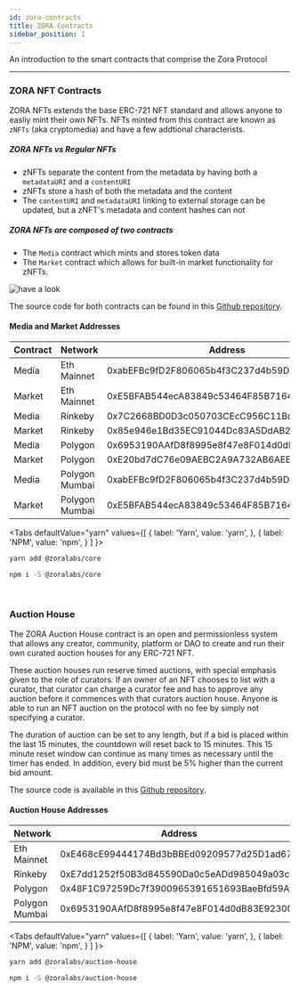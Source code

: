 ```yaml
---
id: zora-contracts
title: ZORA Contracts
sidebar_position: 1
---
```



An introduction to the smart contracts that comprise the Zora Protocol

---

### ZORA NFT Contracts

ZORA NFTs extends the base ERC-721 NFT standard and allows anyone to easliy mint their own NFTs.
NFTs minted from this contract are known as `zNFTs` (aka cryptomedia) and have a few addtional characterists.

##### ZORA NFTs vs Regular NFTs

- zNFTs separate the content from the metadata by having both a `metadataURI` and a `contentURI`
- zNFTs store a hash of both the metadata and the content
- The `contentURI` and `metadataURI` linking to external storage can be updated, but a zNFT's metadata and content hashes can not

##### ZORA NFTs are composed of two contracts

- The `Media` contract which mints and stores token data
- The `Market` contract which allows for built-in market functionality for zNFTs.

![have a look](https://raw.githubusercontent.com/ourzora/core/master/architecture.png)

The source code for both contracts can be found in this [Github repository](https://github.com/ourzora/core).

#### Media and Market Addresses

| **Contract** | **Network**    | **Address**                                |
| ------------ | -------------- | ------------------------------------------ |
| Media        | Eth Mainnet    | 0xabEFBc9fD2F806065b4f3C237d4b59D9A97Bcac7 |
| Market       | Eth Mainnet    | 0xE5BFAB544ecA83849c53464F85B7164375Bdaac1 |
| Media        | Rinkeby        | 0x7C2668BD0D3c050703CEcC956C11Bd520c26f7d4 |
| Market       | Rinkeby        | 0x85e946e1Bd35EC91044Dc83A5DdAB2B6A262ffA6 |
| Media        | Polygon        | 0x6953190AAfD8f8995e8f47e8F014d0dB83E92300 |
| Market       | Polygon        | 0xE20bd7dC76e09AEBC2A9A732AB6AEE616c5a17Eb |
| Media        | Polygon Mumbai | 0xabEFBc9fD2F806065b4f3C237d4b59D9A97Bcac7 |
| Market       | Polygon Mumbai | 0xE5BFAB544ecA83849c53464F85B7164375Bdaac1 |

<Tabs
  defaultValue="yarn"
  values={[
    { label: 'Yarn', value: 'yarn', },
    { label: 'NPM', value: 'npm', }
  ]
}>
<TabItem value="yarn">

```bash
yarn add @zoralabs/core
```

</TabItem>
<TabItem value="npm">

```bash
npm i -S @zoralabs/core
```

</TabItem>
</Tabs>

<br />

### Auction House

The ZORA Auction House contract is an open and permissionless system that allows any creator, community, platform or DAO to create and run their own curated auction houses for any ERC-721 NFT.

These auction houses run reserve timed auctions, with special emphasis given to the role of curators. If an owner of an NFT chooses to list with a curator, that curator can charge a curator fee and has to approve any auction before it commences with that curators auction house.
Anyone is able to run an NFT auction on the protocol with no fee by simply not specifying a curator.

The duration of auction can be set to any length, but if a bid is placed within the last 15 minutes, the countdown will reset back to 15 minutes.
This 15 minute reset window can continue as many times as necessary until the timer has ended. In addition, every bid must be 5% higher than the current bid amount.

The source code is available in this [Github repository](https://github.com/ourzora/auction-house).

#### Auction House Addresses

| **Network**    | **Address**                                |
| -------------- | ------------------------------------------ |
| Eth Mainnet    | 0xE468cE99444174Bd3bBBEd09209577d25D1ad673 |
| Rinkeby        | 0xE7dd1252f50B3d845590Da0c5eADd985049a03ce |
| Polygon        | 0x48F1C97259Dc7f3900965391651693BaeBfd59A2 |
| Polygon Mumbai | 0x6953190AAfD8f8995e8f47e8F014d0dB83E92300 |

<Tabs
  defaultValue="yarn"
  values={[
    { label: 'Yarn', value: 'yarn', },
    { label: 'NPM', value: 'npm', }
  ]
}>
<TabItem value="yarn">

```bash
yarn add @zoralabs/auction-house
```

</TabItem>
<TabItem value="npm">

```bash
npm i -S @zoralabs/auction-house
```

</TabItem>
</Tabs>

